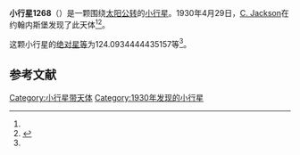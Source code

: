 {{Infobox planet
| bgcolour = #FFFFC0
| name = 1268 Libya
| symbol = 
| image = 
| caption = 
| discovery = yes
| discovery_ref = 
| discoverer = [[C._Jackson|C. Jackson]]
| discovery_site = [[约翰内斯堡|约翰内斯堡]] 
| discovered = 1930年4月29日
| designations = yes
| mp_name = 
| named_after = 
| alt_names = 1930 HJ/ 1929 EA / 1930 KN
| mp_category = [[外小行星带|外小行星带]]
| orbit_ref = <ref name="a">[http://ssd.jpl.nasa.gov/sbdb.cgi?sstr=1268 1268 Libya] {{Wayback|url=http://ssd.jpl.nasa.gov/sbdb.cgi?sstr=1268 |date=20140817135509 }}，小行星數據庫瀏覽器（JPL Small-Body Database Browser）－[[美国国家航空航天局|美国国家航空航天局]]喷气推进实验室</ref>
| epoch = 2456400.5 (2013年4月18日更新)
| aphelion = {{convert|4.39188788674439|AU|km|3|abbr=on|lk=out}}
| perihelion = {{convert|3.574536840831009|AU|km|3|abbr=on}}
| semimajor = {{convert|3.983212363787699|AU|km|3|abbr=on}}
| eccentricity = 0.102599481
| period = 2903.679101 [[日|日]]<br />7.95[[儒略年|儒略年]]
| avg_speed = 
| inclination = 4.407836476366316
| asc_node = 351.6350833672533
| mean_anomaly = 
| arg_peri = 124.0934444435157
| satellites = 
| physical_characteristics = yes
| dimensions = 
| mass = 
| density = 
| surface_grav = 
| escape_velocity = 
| sidereal_day = 
| axial_tilt = 
| pole_ecliptic_lat = 
| pole_ecliptic_lon = 
| albedo = 
| temperatures= 
| temp_name1 = 
| mean_temp_1 = 
| max_temp_1 = 
| temp_name2 = 
| max_temp_2 = 
| spectral_type = 
| abs_magnitude = 124.0934444435157
}}

'''小行星1268'''（{{lang-en|1268 Libya}}）是一颗围绕[[太阳|太阳]][[公转|公转]]的[[小行星|小行星]]。1930年4月29日，[[C._Jackson|C. Jackson]]在约翰内斯堡发现了此天体<ref name="a" /><ref>{{cite news|title=小行星列表|url=http://cfa-www.harvard.edu/iau/lists/NumberedMPs.txt|accessdate=2013-07-08|newspaper=哈佛大学|archive-date=2008-05-17|archive-url=https://web.archive.org/web/20080517010638/http://cfa-www.harvard.edu/iau/lists/NumberedMPs.txt|dead-url=no}}</ref>。

这颗小行星的[[绝对星等|绝对星等]]为124.0934444435157等<ref name="a" />。

==参考文献==
{{reflist}}
{{Minor Planet Number|[[小行星1267|小行星1267]]|[[小行星1269|小行星1269]]}}

{{小天体}}

[[Category:小行星带天体|Category:小行星带天体]]
[[Category:1930年发现的小行星|Category:1930年发现的小行星]]

{{asteroid-stub}}